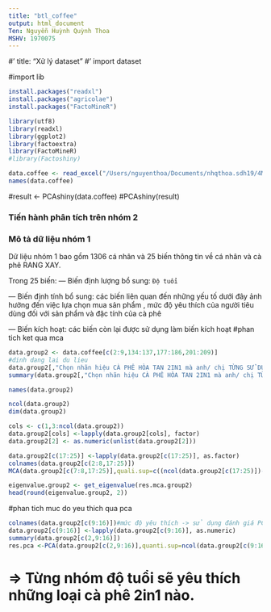 ```yaml
---
title: "btl_coffee"
output: html_document
Ten: Nguyễn Huỳnh Quỳnh Thoa
MSHV: 1970075
---
```

#' title:  "Xử lý dataset"
#' import dataset

#import lib
```r
install.packages("readxl")
install.packages("agricolae")
install.packages("FactoMineR")
```


```r
library(utf8)
library(readxl)
library(ggplot2)
library(factoextra)
library(FactoMineR)
#library(Factoshiny)
```


```r
data.coffee <- read_excel("/Users/nguyenthoa/Documents/nhqthoa.sdh19/4Multivariate analysis/BTL/dataset.xlsx")
names(data.coffee)
```

#result <- PCAshiny(data.coffee)
#PCAshiny(result)

### Tiến hành phân tích trên nhóm 2

### Mô tả dữ liệu nhóm 1

Dữ liệu nhóm 1 bao gồm 1306 cá nhân và 25 biến thông tin về cá nhân và cà phê RANG XAY.

Trong 25 biến:
  --- Biến định lượng bổ sung: `Độ tuổi`

  --- Biến định tính bổ sung: các biến liên quan đến những yếu tố dưới đây ảnh hưởng đến việc lựa chọn mua sản phẩm , mức độ yêu thích của người tiêu dùng đối với sản phẩm và đặc tính của cà phê
  
  --- Biến kích hoạt: các biến còn lại được sử dụng làm biến kích hoạt
  #phan tich ket qua mca

```r
data.group2 <- data.coffee[c(2:9,134:137,177:186,201:209)]
#dinh dang lai du lieu
data.group2[,"Chọn nhãn hiệu CÀ PHÊ HÒA TAN 2IN1 mà anh/ chị TỪNG SỬ DỤNG. Cho biết mức độ yêu thích của anh/chị [G7]"] <- as.factor(data.group2[,"Chọn nhãn hiệu CÀ PHÊ HÒA TAN 2IN1 mà anh/ chị TỪNG SỬ DỤNG. Cho biết mức độ yêu thích của anh/chị [G7]"]);
summary(data.group2[,"Chọn nhãn hiệu CÀ PHÊ HÒA TAN 2IN1 mà anh/ chị TỪNG SỬ DỤNG. Cho biết mức độ yêu thích của anh/chị [G7]"]);

names(data.group2)

ncol(data.group2)
dim(data.group2)

cols <- c(1,3:ncol(data.group2))
data.group2[cols] <-lapply(data.group2[cols], factor)
data.group2[2] <- as.numeric(unlist(data.group2[2]))

data.group2[c(17:25)] <-lapply(data.group2[c(17:25)], as.factor)
colnames(data.group2[c(2:8,17:25)])
MCA(data.group2[c(7:8,17:25)],quali.sup=c((ncol(data.group2[c(17:25)])-1):ncol(data.group2[c(17:25)])),graph=TRUE)
```


```r
eigenvalue.group2 <- get_eigenvalue(res.mca.group2)
head(round(eigenvalue.group2, 2))
```
#phan tich muc do yeu thich qua pca

```r
colnames(data.group2[c(9:16)])#mức độ yêu thích -> sử dụng đánh giá PCA -> do vậy phải ép về numeric
data.group2[c(9:16)] <-lapply(data.group2[c(9:16)], as.numeric)
summary(data.group2[c(2,9:16)])
res.pca <-PCA(data.group2[c(2,9:16)],quanti.sup=ncol(data.group2[c(9:16)]), graph=TRUE)

```
# => Từng nhóm độ tuổi sẽ yêu thích những loại cà phê 2in1 nào.

